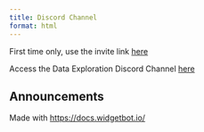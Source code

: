 ```yaml
---
title: Discord Channel
format: html
---
```


First time only, use the invite link [here](https://discord.gg/fPWcctU4)

Access the Data Exploration Discord Channel [here](https://discord.com/channels/877320365825749002/1326293822002561154)



## Announcements

<widgetbot
  channel="1326309384808038501"
  server="1274751612425863262"
  width="800"
  height="600"
></widgetbot>
<script src="https://cdn.jsdelivr.net/npm/@widgetbot/html-embed"></script>

<!-- <script src='https://cdn.jsdelivr.net/npm/@widgetbot/crate@3' async defer>
    new Crate({
        server: '1274751612425863262', // Course Announcement
        channel: '1326309384808038501' // #data-exploration-sp-2025
    })
</script> -->

Made with [https://docs.widgetbot.io/](https://docs.widgetbot.io/)
